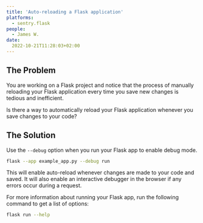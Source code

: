 ```yaml
---
title: 'Auto-reloading a Flask application'
platforms: 
  - sentry.flask
people: 
  - James W.
date:
  2022-10-21T11:28:03+02:00
---
```


## The Problem

You are working on a Flask project and notice that the process of manually reloading your Flask application every time you save new changes is tedious and inefficient.

Is there a way to automatically reload your Flask application whenever you save changes to your code?

## The Solution

Use the `--debug` option when you run your Flask app to enable debug mode.

```bash
flask --app example_app.py --debug run
```

This will enable auto-reload whenever changes are made to your code and saved. It will also enable an interactive debugger in the browser if any errors occur during a request.

For more information about running your Flask app, run the following command to get a list of options:

```bash
flask run --help
```
